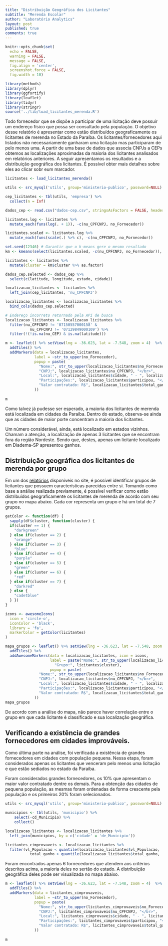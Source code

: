```yaml
---
title: "Distribuição Geográfica dos Licitantes"
subtitle: "Merenda Escolar"
author: "Laboratório Analytics"
layout: post
published: true
comments: true
---
```


```r
knitr::opts_chunk$set(
  echo = FALSE,
  warning = FALSE,
  message = FALSE,
  fig.align = 'center',
  screenshot.force = FALSE,
  fig.width = 10)
```

```r
library(methods)
library(dplyr)
library(ggfortify)
library(leaflet)
library(tidyr)
library(stringr)
source('../lib/load_licitantes_merenda.R')
```

Todo fornecedor que se dispõe a participar de uma licitação deve possuir um endereço físico que possa ser consultado pela população. O objetivo desse relatório é apresentar como estão distribuídos geograficamente os licitantes de merenda no Estado da Paraíba. Os licitantes/fornecedores aqui listados não necessariamente ganharam uma licitação mas participaram de pelo menos uma. A partir de uma base de dados que associa CNPJs a CEPs obtemos as localizações aproximadas da maioria dos licitantes analisados em relatórios anteriores. A seguir apresentamos os resultados e a distribuição geográfica dos licitantes. É possível obter mais detalhes sobre eles ao clicar sobr eum marcador.   

```r
licitantes <- load_licitantes_merenda()

utils <- src_mysql('utils', group='ministerio-publico', password=NULL)

cep_licitantes <- tbl(utils, 'empresa') %>%
  collect(n = Inf)

dados_cep <- read.csv("dados-cep.csv", stringsAsFactors = FALSE, header = TRUE, na.strings = '')
```

```r
licitantes.log <- licitantes %>%
  mutate_each(funs(log(. + 1)), -c(nu_CPFCNPJ, no_Fornecedor))

licitantes.scaled <- licitantes.log %>%
  mutate_each(funs(scale(.) %>% c), -c(nu_CPFCNPJ, no_Fornecedor))
```

```r
set.seed(12346) # Garantir que o k-means gere o mesmo resultado
km <- kmeans(select(licitantes.scaled, -c(nu_CPFCNPJ, no_Fornecedor)), centers = 7, nstart = 10)

licitantes <- licitantes %>%
  mutate(cluster = km$cluster %>% as.factor)
```

```r
dados_cep.selected <- dados_cep %>%
  select(c(latitude, longitude, estado, cidade))

localizacao_licitantes <- licitantes %>%
  left_join(cep_licitantes, 'nu_CPFCNPJ')

localizacao_licitantes <- localizacao_licitantes %>%
  bind_cols(dados_cep.selected)

# Endereço incorreto retornado pela API de busca
localizacao_licitantes <- localizacao_licitantes %>%
  filter(nu_CPFCNPJ != '07150557000158' &
           nu_CPFCNPJ != '07129849000109') %>%
  filter(!(!is.na(nu_CEP) & is.na(latitude)))
```

```r
m <- leaflet() %>% setView(lng = -36.623, lat = -7.548, zoom = 4)  %>% 
  addTiles() %>%
  addMarkers(data = localizacao_licitantes,
             label = ~str_to_upper(no_Fornecedor), 
             popup = paste(
               "Nome:", str_to_upper(localizacao_licitantes$no_Fornecedor), "</br>",
               "CNPJ:", localizacao_licitantes$nu_CPFCNPJ, "</br>",
               "Local:", localizacao_licitantes$cidade, " - ", localizacao_licitantes$estado, "</br>",
               "Participações:", localizacao_licitantes$participou, "</br>",
               "Valor contratado: R$", localizacao_licitantes$total_ganho
             ))
  
m
```

Como talvez já pudesse ser esperado, a maioria dos licitantes de merenda está localizada em cidades da Paraíba. Dentro do estado, observa-se ainda que as cidades de maior porte concentram a maioria dos licitantes.  

Um número considerável, ainda, está localizado em estados vizinhos. Chamam a atenção, a localização de apenas 3 licitantes que se encontram fora da região Nordeste. Sendo que, destes, apenas um licitante localizado em Diadema-SP apresentou ganhos.  

## Distribuição geográfica dos licitantes de merenda por grupo
Em um dos [relatórios](https://analytics-ufcg.github.io/licitacoes-pb//2017/04/licitantes-merenda.html) disponíveis no site, é possível identificar grupos de licitantes que possuem características parecidas entre si. Tomando como base a análise realizada previamente, é possível verificar como estão distribuídos geograficamente os licitantes de merenda de acordo com seu grupo no mapa abaixo. Cada cor representa um grupo e há um total de 7 grupos.

```r
getColor <- function(df) {
  sapply(df$cluster, function(cluster) {
  if(cluster == 1) {
    "darkgreen"
  } else if(cluster == 2) {
    "orange"
  } else if(cluster == 3) {
    "blue"
  } else if(cluster == 4) {
    "purple"
  } else if(cluster == 5) {
    "green"
  } else if(cluster == 6) {
    "red"
  } else if(cluster == 7) {
    "darkred"
  } else {
    "cadetblue"
  } })
}

icons <- awesomeIcons(
  icon = 'circle-o',
  iconColor = 'black',
  library = 'fa',
  markerColor = getColor(licitantes)
)
```

```r
mapa_grupos <- leaflet() %>% setView(lng = -36.623, lat = -7.548, zoom = 4)  %>% 
  addTiles() %>%
  addAwesomeMarkers(data = localizacao_licitantes, icon = icons, 
                    label = paste("Nome:", str_to_upper(localizacao_licitantes$no_Fornecedor), 
                      "Grupo:", licitantes$cluster),
                    popup = paste(
               "Nome:", str_to_upper(localizacao_licitantes$no_Fornecedor), "</br>",
               "CNPJ:", localizacao_licitantes$nu_CPFCNPJ, "</br>",
               "Local:", localizacao_licitantes$cidade, " - ", localizacao_licitantes$estado, "</br>",
               "Participações:", localizacao_licitantes$participou, "</br>",
               "Valor contratado: R$", localizacao_licitantes$total_ganho
             ))
mapa_grupos
```

De acordo com a análise do mapa, não parece haver correlação entre o grupo em que cada licitante é classificado e sua localização geográfica.

## Verificando a existência de grandes fornecedores em cidades improváveis.
Como última parte na análise, foi verificada a existência de grandes fornecedores em cidades com população pequena. Nessa etapa, foram considerados apenas os licitantes que venceram pelo menos uma licitação e que estão sediados no estado da Paraíba.

Foram considerados grandes fornecedores, os 10% que apresentam o maior valor contratado dentre os demais. Para a obtenção das cidades de pequena população, as mesmas foram ordenadas de forma crescente pela população e os primeiros 20% foram selecionados.  

```r
utils <- src_mysql('utils', group='ministerio-publico', password=NULL)

municipios <- tbl(utils, 'municipio') %>%
    select(-cd_Municipio) %>%
    collect()

localizacao_licitantes <- localizacao_licitantes %>%
  left_join(municipios, by = c('cidade' = 'de_Municipio'))

licitantes_cimprovaveis <- localizacao_licitantes %>%
  filter(vl_Populacao < quantile(localizacao_licitantes$vl_Populacao, .2, na.rm = TRUE) &
           total_ganho > quantile(localizacao_licitantes$total_ganho, .9))
```

Foram encontrados apenas 6 fornecedores que atendem aos critérios descritos acima, a maioria deles no sertão do estado. A distribuição geográfica deles pode ser visualizada no mapa abaixo.  

```r
m <- leaflet() %>% setView(lng = -36.623, lat = -7.548, zoom = 4)  %>% 
  addTiles() %>%
  addMarkers(data = licitantes_cimprovaveis,
             label = ~str_to_upper(no_Fornecedor), 
             popup = paste(
               "Nome:", str_to_upper(licitantes_cimprovaveis$no_Fornecedor), "</br>",
               "CNPJ:", licitantes_cimprovaveis$nu_CPFCNPJ, "</br>",
               "Local:", licitantes_cimprovaveis$cidade, " - ", licitantes_cimprovaveis$estado, "</br>",
               "Participações:", licitantes_cimprovaveis$participou, "</br>",
               "Valor contratado: R$", licitantes_cimprovaveis$total_ganho
             ))
  
m
```



